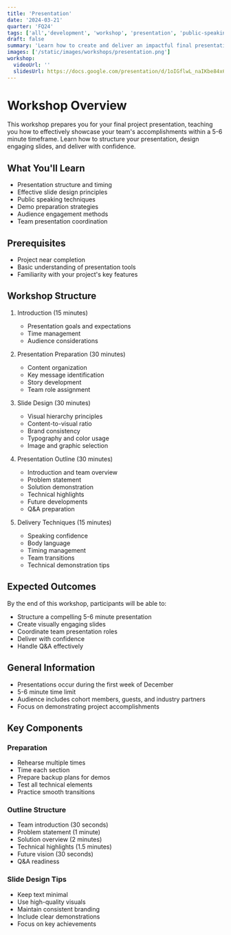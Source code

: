 ```yaml
---
title: 'Presentation'
date: '2024-03-21'
quarter: 'FQ24'
tags: ['all','development', 'workshop', 'presentation', 'public-speaking']
draft: false
summary: 'Learn how to create and deliver an impactful final presentation that effectively showcases your project to cohort members, guests, and industry partners. This workshop covers presentation structure, slide design, and delivery techniques.'
images: ['/static/images/workshops/presentation.png']
workshop:
  videoUrl: ''
  slidesUrl: https://docs.google.com/presentation/d/1oIGflwL_naIKbe84x62lGPfB4BPdABOxqhDSEKVQ9Tc/edit?usp=sharing
---
```


# Workshop Overview
This workshop prepares you for your final project presentation, teaching you how to effectively showcase your team's accomplishments within a 5-6 minute timeframe. Learn how to structure your presentation, design engaging slides, and deliver with confidence.

## What You'll Learn
- Presentation structure and timing
- Effective slide design principles
- Public speaking techniques
- Demo preparation strategies
- Audience engagement methods
- Team presentation coordination

## Prerequisites
- Project near completion
- Basic understanding of presentation tools
- Familiarity with your project's key features

## Workshop Structure
1. Introduction (15 minutes)
   - Presentation goals and expectations
   - Time management
   - Audience considerations

2. Presentation Preparation (30 minutes)
   - Content organization
   - Key message identification
   - Story development
   - Team role assignment

3. Slide Design (30 minutes)
   - Visual hierarchy principles
   - Content-to-visual ratio
   - Brand consistency
   - Typography and color usage
   - Image and graphic selection

4. Presentation Outline (30 minutes)
   - Introduction and team overview
   - Problem statement
   - Solution demonstration
   - Technical highlights
   - Future developments
   - Q&A preparation

5. Delivery Techniques (15 minutes)
   - Speaking confidence
   - Body language
   - Timing management
   - Team transitions
   - Technical demonstration tips

## Expected Outcomes
By the end of this workshop, participants will be able to:
- Structure a compelling 5-6 minute presentation
- Create visually engaging slides
- Coordinate team presentation roles
- Deliver with confidence
- Handle Q&A effectively

## General Information
- Presentations occur during the first week of December
- 5-6 minute time limit
- Audience includes cohort members, guests, and industry partners
- Focus on demonstrating project accomplishments

## Key Components

### Preparation
- Rehearse multiple times
- Time each section
- Prepare backup plans for demos
- Test all technical elements
- Practice smooth transitions

### Outline Structure
- Team introduction (30 seconds)
- Problem statement (1 minute)
- Solution overview (2 minutes)
- Technical highlights (1.5 minutes)
- Future vision (30 seconds)
- Q&A readiness

### Slide Design Tips
- Keep text minimal
- Use high-quality visuals
- Maintain consistent branding
- Include clear demonstrations
- Focus on key achievements 